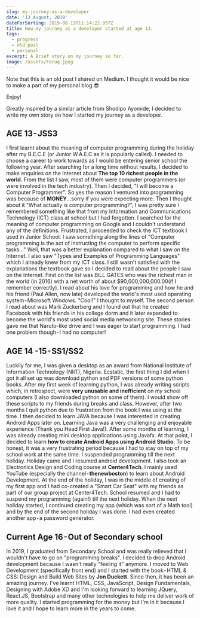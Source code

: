 ```yaml
---
slug: my-journey-as-a-developer
date: '13 August, 2019'
dateForSorting: 2019-08-13T11:14:22.957Z
title: How my journey as a developer started at age 13.
tags:
  - progress
  - old post
  - personal
excerpt: A Brief story on my journey so far.
image: /assets/Faruq.jpeg
---
```

Note that this is an old post I shared on Medium. I thought it would be nice to make a part of my personal blog.😎

Enjoy!

Greatly inspired by a similar article from Shodipo Ayomide, I decided to write my own story on how I started my journey as a developer.

## AGE 13 - JSS3

I first learnt about the meaning of computer programming during the holiday after my B.E.C.E (or Junior W.A.E.C as it is popularly called). I needed to choose a career to work towards as I would be entering senior school the following year. After searching for a long time without results, I decided to make enquiries on the Internet about **The top 10 richest people in the world**. From the list I saw, most of them were computer programmers (or were involved in the tech industry). Then I decided, "I will become a Computer Programmer". So yes the reason I ventured into programming was because of **MONEY**…sorry if you were expecting more.
Then I thought about it "What actually is computer programming?", I was pretty sure I remembered something like that from my Information and Communications Technology (ICT) class at school but I had forgotten. I searched for the meaning of computer programming on Google and I couldn't understand any of the definitions. Frustrated, I proceeded to check the ICT textbook I used in Junior School. I saw something along the lines of "Computer programming is the act of instructing the computer to perform specific tasks…" Well, that was a better explanation compared to what I saw on the Internet. I also saw "Types and Examples of Programming Languages" which I already knew from my ICT class.
I still wasn't satisfied with the explanations the textbook gave so I decided to read about the people I saw on the Internet. First on the list was BILL GATES who was the richest man in the world (in 2016) with a net worth of about $90,000,000,000.00(if I remember correctly). I read about his love for programming and how he and his friend (Paul Allen, now late) developed the world's most used operating system - Microsoft Windows. "Cool!" I thought to myself.
The second person I read about was Mark Zuckerberg and I found out that he created Facebook with his friends in his college dorm and it later expanded to become the world's most used social media networking site. These stories gave me that Naruto-like drive and I was eager to start programming. I had one problem though - I had no computer!
## AGE 14 -15 - SS1/SS2
Luckily for me, I was given a desktop as an award from National Institute of Information Technology (NIIT), Nigeria. Ecstatic, the first thing I did when I got it all set up was download python and PDF versions of some python books. After my first week of learning python, I was already writing scripts which, in retrospect, were **very unusable and inefficient** on my school computers (I also downloaded python on some of them). I would show off these scripts to my friends during breaks and class. However, after two months I quit python due to frustration from the book I was using at the time. I then decided to learn JAVA because I was interested in creating Android Apps later on.
Learning Java was a very challenging and enjoyable experience (Thank you Head First Java!). After some months of learning, I was already creating mini desktop applications using Javafx. At that point, I decided to learn **how to create Android Apps using Android Studio**.
To be honest, it was a very frustrating period because I had to stay on top of my school work at the same time. I suspended programming till the next holiday. Holiday came and I resumed android development. I also took an Electronics Design and Coding course at **Center4Tech**. I mainly used YouTube (especially the channel - **thenewboston**) to learn about Android Development. At the end of the holiday, I was in the middle of creating of my first app and I had co-created a "Smart Car Seat" with my friends as part of our group project at Center4Tech.
School resumed and I had to suspend my programming (again!) till the next holiday. When the next holiday started, I continued creating my app (which was sort of a Math tool) and by the end of the second holiday I was done. I had even created another app - a password generator.
## Current Age 16 - Out of Secondary school
In 2019, I graduated from Secondary School and was really relieved that I wouldn't have to go on "programming breaks". I decided to drop Android development because I wasn't really "feeling it" anymore. I moved to Web Development (specifically front end) and I started with the book - HTML & CSS: Design and Build Web Sites by **Jon Duckett**. Since then, it has been an amazing journey. I've learnt HTML, CSS, JavaScript, Design Fundamentals, Designing with Adobe XD and I'm looking forward to learning JQuery, React.JS, Bootstrap and many other technologies to help me deliver work of more quality.
I started programming for the money but I'm in it because I love it and I hope to learn more in the years to come.
